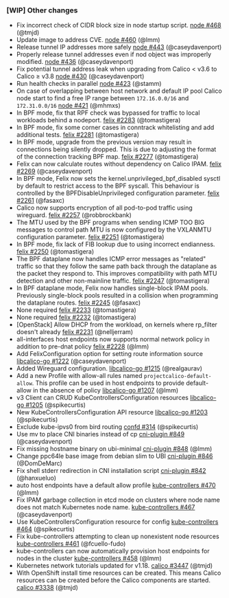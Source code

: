 ### [WIP] Other changes

- Fix incorrect check of CIDR block size in node startup script. [node #468](https://github.com/projectcalico/node/pull/468) (@tmjd)
- Update image to address CVE. [node #460](https://github.com/projectcalico/node/pull/460) (@lmm)
- Release tunnel IP addresses more safely [node #443](https://github.com/projectcalico/node/pull/443) (@caseydavenport)
- Properly release tunnel addresses even if nod object was improperly modified. [node #436](https://github.com/projectcalico/node/pull/436) (@caseydavenport)
- Fix potential tunnel address leak when upgrading from Calico < v3.6 to Calico &#8805; v3.8 [node #430](https://github.com/projectcalico/node/pull/430) (@caseydavenport)
- Run health checks in parallel [node #423](https://github.com/projectcalico/node/pull/423) (@stamm)
- On case of overlapping between host network and default IP pool Calico node start to find a free IP range between `172.16.0.0/16` and `172.31.0.0/16` [node #421](https://github.com/projectcalico/node/pull/421) (@mhmxs)
- In BPF mode, fix that RPF check was bypassed for traffic to local workloads behind a nodeport. [felix #2283](https://github.com/projectcalico/felix/pull/2283) (@tomastigera)
- In BPF mode, fix some corner cases in conntrack whitelisting and add additional tests. [felix #2281](https://github.com/projectcalico/felix/pull/2281) (@tomastigera)
- In BPF mode, upgrade from the previous version may result in connections being silently dropped. This is due to adjusting the format of the connection tracking BPF map. [felix #2277](https://github.com/projectcalico/felix/pull/2277) (@tomastigera)
- Felix can now calculate routes without dependency on Calico IPAM. [felix #2269](https://github.com/projectcalico/felix/pull/2269) (@caseydavenport)
- In BPF mode, Felix now sets the kernel.unprivileged_bpf_disabled sysctl by default to restrict access to the BPF syscall. This behaviour is controlled by the BPFDisableUnprivileged configuration parameter. [felix #2261](https://github.com/projectcalico/felix/pull/2261) (@fasaxc)
- Calico now supports encryption of all pod-to-pod traffic using wireguard. [felix #2257](https://github.com/projectcalico/felix/pull/2257) (@robbrockbank)
- The MTU used by the BPF programs when sending ICMP TOO BIG messages to control path MTU is now configured by the VXLANMTU configuration parameter. [felix #2251](https://github.com/projectcalico/felix/pull/2251) (@tomastigera)
- In BPF mode, fix lack of FIB lookup due to using incorrect endianness. [felix #2250](https://github.com/projectcalico/felix/pull/2250) (@tomastigera)
- The BPF dataplane now handles ICMP error messages as "related" traffic so that they follow the same path back through the dataplane as the packet they respond to. This improves compatibility with path MTU detection and other non-mainline traffic. [felix #2247](https://github.com/projectcalico/felix/pull/2247) (@tomastigera)
- In BPF dataplane mode, Felix now handles single-block IPAM pools. Previously single-block pools resulted in a collision when programming the dataplane routes. [felix #2245](https://github.com/projectcalico/felix/pull/2245) (@fasaxc)
- None required [felix #2233](https://github.com/projectcalico/felix/pull/2233) (@tomastigera)
- None required [felix #2232](https://github.com/projectcalico/felix/pull/2232) (@tomastigera)
- [OpenStack] Allow DHCP from the workload, on kernels where rp_filter doesn't already [felix #2231](https://github.com/projectcalico/felix/pull/2231) (@nelljerram)
- all-interfaces host endpoints now supports normal network policy in addition to pre-dnat policy [felix #2228](https://github.com/projectcalico/felix/pull/2228) (@lmm)
- Add FelixConfiguration option for setting route information source [libcalico-go #1222](https://github.com/projectcalico/libcalico-go/pull/1222) (@caseydavenport)
- Added Wireguard configuration. [libcalico-go #1215](https://github.com/projectcalico/libcalico-go/pull/1215) (@realgaurav)
- Add a new Profile with allow-all rules named `projectcalico-default-allow`. This profile can be used in host endpoints to provide default-allow in the absence of policy [libcalico-go #1207](https://github.com/projectcalico/libcalico-go/pull/1207) (@lmm)
- v3 Client can CRUD KubeControllersConfiguration resources [libcalico-go #1205](https://github.com/projectcalico/libcalico-go/pull/1205) (@spikecurtis)
- New KubeControllersConfiguration API resource [libcalico-go #1203](https://github.com/projectcalico/libcalico-go/pull/1203) (@spikecurtis)
- Exclude kube-ipvs0 from bird routing [confd #314](https://github.com/projectcalico/confd/pull/314) (@spikecurtis)
- Use mv to place CNI binaries instead of cp [cni-plugin #849](https://github.com/projectcalico/cni-plugin/pull/849) (@caseydavenport)
- Fix missing hostname binary on ubi-minimal [cni-plugin #848](https://github.com/projectcalico/cni-plugin/pull/848) (@lmm)
- Change ppc64le base image from debian slim to UBI [cni-plugin #846](https://github.com/projectcalico/cni-plugin/pull/846) (@DomDeMarc)
- Fix shell stderr redirection in CNI installation script [cni-plugin #842](https://github.com/projectcalico/cni-plugin/pull/842) (@hanxueluo)
- auto host endpoints have a default allow profile [kube-controllers #470](https://github.com/projectcalico/kube-controllers/pull/470) (@lmm)
- Fix IPAM garbage collection in etcd mode on clusters where node name does not match Kubernetes node name. [kube-controllers #467](https://github.com/projectcalico/kube-controllers/pull/467) (@caseydavenport)
- Use KubeControllersConfiguration resource for config [kube-controllers #464](https://github.com/projectcalico/kube-controllers/pull/464) (@spikecurtis)
- Fix kube-controllers attempting to clean up nonexistent node resources [kube-controllers #461](https://github.com/projectcalico/kube-controllers/pull/461) (@fcuello-fudo)
- kube-controllers can now automatically provision host endpoints for nodes in the cluster [kube-controllers #458](https://github.com/projectcalico/kube-controllers/pull/458) (@lmm)
- Kubernetes network tutorials updated for v1.18. [calico #3447](https://github.com/projectcalico/calico/pull/3447) (@tmjd)
- With OpenShift install time resources can be created. This means Calico resources can be created before the Calico components are started. [calico #3338](https://github.com/projectcalico/calico/pull/3338) (@tmjd)
